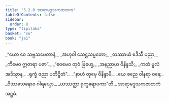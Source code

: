 ```yaml
---
title: "3.2.8 အာရာမဒူသကဇာတက"
tableOfContents: false
sidebar:
  order: 8
type: "tipitaka"
basket: "su"
book: "ja1"
---
```



<DynamicBreadcrumb />

<Division number="52" book="ja1" e="ch" v="22" p="78">

<Paragraph number="740" type="verses" book="ja1">
_“ယော ဝေ သဗ္ဗသမေတာနံ,_  
_အဟုဝါ သေဋ္ဌသမ္မတော;_  
_တဿာယံ ဧဒိသီ ပညာ,_  
_ကိမေဝ ဣတရာ ပဇာ”._  

</Paragraph>

</Division>
<Division number="53" book="ja1" e="ch" v="22" p="78">

<Paragraph number="741" type="verses" book="ja1">
_“ဧဝမေဝ တုဝံ ဗြဟ္မေ,_  
_အနညာယ ဝိနိန္ဒသိ;_  
_ကထံ မူလံ အဒိသွာန,_  
_ရုက္ခံ ဇညာ ပတိဋ္ဌိတံ”._  

</Paragraph>

</Division>
<Division number="54" book="ja1" e="ch" v="22" p="78">

<Paragraph number="742" type="verses" book="ja1">
_“နာဟံ တုမှေ ဝိနိန္ဒာမိ,_  
_ယေ စညေ ဝါနရာ ဝနေ;_  
_ဝိဿသေနောဝ ဂါရယှော,_  
_ယဿတ္ထာ ရုက္ခရောပကာ”တိ._  


</Paragraph>
</Division>

<Paragraph number="743" type="center" book="ja1">
အာရာမဒူသကဇာတကံ အဋ္ဌမံ.
</Paragraph>